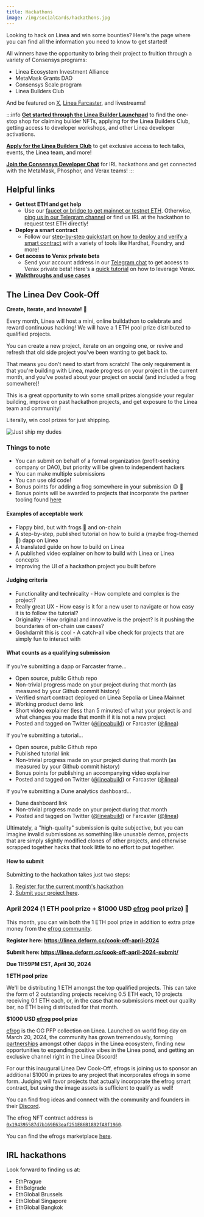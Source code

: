 ```yaml
---
title: Hackathons
image: /img/socialCards/hackathons.jpg
---
```


Looking to hack on Linea and win some bounties? Here's the page where you can find all the information you need to know to get started!

All winners have the opportunity to bring their project to fruition through a variety of Consensys programs:

- Linea Ecosystem Investment Alliance
- MetaMask Grants DAO
- Consensys Scale program
- Linea Builders Club

And be featured on [X](https://twitter.com/lineabuild), [Linea Farcaster](https://warpcast.com/linea), and livestreams!

:::info
[**Get started through the Linea Builder Launchpad**](https://aspecta.id/builder-matrix/Linea-builder-launchpad) to find the one-stop shop for claiming builder NFTs, applying for the Linea Builders Club, getting access to developer workshops, and other Linea developer activations.

[**Apply for the Linea Builders Club**](https://linea.deform.cc/linea-builders-club) to get exclusive access to tech talks, events, the Linea team, and more!

[**Join the Consensys Developer Chat**](https://t.me/+rI-iPLacQXQ5MDVh) for IRL hackathons and get connected with the MetaMask, Phosphor, and Verax teams!
:::

## Helpful links

- **Get test ETH and get help**
  - Use our [faucet or bridge to get mainnet or testnet ETH](../../users/move-funds/index.mdx). Otherwise, [ping us in our Telegram channel](https://t.me/+JMGAPixWzKQyMDY5) or find us IRL at the hackathon to request test ETH directly!
- **Deploy a smart contract**
  - Follow our [step-by-step quickstart on how to deploy and verify a smart contract](../../developers/quickstart) with a variety of tools like Hardhat, Foundry, and more!
- **Get access to Verax private beta**
  - Send your account address in our [Telegram chat](https://t.me/+rI-iPLacQXQ5MDVh) to get access to Verax private beta! Here's a [quick tutorial](https://docs.ver.ax/verax-documentation/developer-guides/tutorials/from-a-schema-to-an-attestation) on how to leverage Verax.
- [**Walkthroughs and use cases**](https://youtube.com/playlist?list=PLJ06SwdM0bLrA-3EGRji4W0QI8fyA8PyW&si=vQsXrtFVUsXhygJ0)

## The Linea Dev Cook-Off

**Create, Iterate, and Innovate!** :frog:

Every month, Linea will host a mini, online buildathon to celebrate and reward continuous hacking! We will have a 1 ETH pool prize distributed to qualified projects.

You can create a new project, iterate on an ongoing one, or revive and refresh that old side project you've been wanting to get back to.

That means you don't need to start from scratch! The only requirement is that you're building with Linea, made progress on your project in the current month, and you've posted about your project on social (and included a frog somewhere)!

This is a great opportunity to win some small prizes alongside your regular building, improve on past hackathon projects, and get exposure to the Linea team and community!

Literally, win cool prizes for just shipping.

<div class="center-container">
  <div class="img-xsmall">
      <img
        src="/img/article_images/Build_on_Linea/Hackathons/just-ship-frog.png"
        alt="Just ship my dudes"
      />
  </div>
</div>

### Things to note
- You can submit on behalf of a formal organization (profit-seeking company or DAO), but priority will be given to independent hackers
- You can make multiple submissions
- You can use old code!
- Bonus points for adding a frog somewhere in your submission :wink: :frog:
- Bonus points will be awarded to projects that incorporate the partner tooling found [here](/developers/tooling)

#### Examples of acceptable work
- Flappy bird, but with frogs :frog: and on-chain
- A step-by-step, published tutorial on how to build a (maybe frog-themed :frog:) dapp on Linea
- A translated guide on how to build on Linea
- A published video explainer on how to build with Linea or Linea concepts
- Improving the UI of a hackathon project you built before

#### Judging criteria
- Functionality and technicality - How complete and complex is the project?
- Really great UX - How easy is it for a new user to navigate or how easy it is to follow the tutorial?
- Originality - How original and innovative is the project? Is it pushing the boundaries of on-chain use cases?
- Goshdarnit this is cool - A catch-all vibe check for projects that are simply fun to interact with

#### What counts as a qualifying submission

If you're submitting a dapp or Farcaster frame...
- Open source, public Github repo
- Non-trivial progress made on your project during that month (as measured by your Github commit history)
- Verified smart contract deployed on Linea Sepolia or Linea Mainnet
- Working product demo link
- Short video explainer (less than 5 minutes) of what your project is and what changes you made that month if it is not a new project
- Posted and tagged on Twitter ([@lineabuild](http://x.com/lineabuild)) or Farcaster ([@linea](http://warpcast/linea))

If you're submitting a tutorial...
- Open source, public Github repo
- Published tutorial link
- Non-trivial progress made on your project during that month (as measured by your Github commit history)
- Bonus points for publishing an accompanying video explainer
- Posted and tagged on Twitter ([@lineabuild](http://x.com/lineabuild)) or Farcaster ([@linea](http://warpcast/linea))

If you're submitting a Dune analytics dashboard...
- Dune dashboard link
- Non-trivial progress made on your project during that month
- Posted and tagged on Twitter ([@lineabuild](http://x.com/lineabuild)) or Farcaster ([@linea](http://warpcast/linea))

Ultimately, a "high-quality" submission is quite subjective, but you can imagine invalid submissions as something like unusable demos, projects that are simply slightly modified clones of other projects, and otherwise scrapped together hacks that took little to no effort to put together.

#### How to submit

Submitting to the hackathon takes just two steps:

1. [Register for the current month's hackathon](https://linea.deform.cc/cook-off-april-2024)
1. [Submit your project here](https://linea.deform.cc/cook-off-april-2024-submit).

### April 2024 (1 ETH pool prize + $1000 USD [efrog](https://twitter.com/efrogs_on_linea) pool prize) :frog:

This month, you can win both the 1 ETH pool prize in addition to extra prize money from the [efrog community](https://twitter.com/efrogs_on_linea).

**Register here: https://linea.deform.cc/cook-off-april-2024**

**Submit here: https://linea.deform.cc/cook-off-april-2024-submit/**

**Due 11:59PM EST, April 30, 2024**

**1 ETH pool prize**

We'll be distributing 1 ETH amongst the top qualified projects. This can take the form of 2 outstanding projects receiving 0.5 ETH each, 10 projects receiving 0.1 ETH each, or, in the case that no submissions meet our quality bar, no ETH being distributed for that month.

**$1000 USD [efrog](https://twitter.com/efrogs_on_linea) pool prize**

[efrog](https://linktr.ee/efrogs) is the OG PFP collection on Linea. Launched on world frog day on March 20, 2024, the community has grown tremendously, forming [partnerships](https://x.com/LynexFi/status/1773011704332394594?s=20) amongst other dapps in the Linea ecosystem, finding new opportunities to expanding positive vibes in the Linea pond, and getting an exclusive channel right in the Linea Discord!

For our this inaugural Linea Dev Cook-Off, efrogs is joining us to sponsor an additional $1000 in prizes to any project that incorporates efrogs in some form. Judging will favor projects that actually incorporate the efrog smart contract, but using the image assets is sufficient to qualify as well!

You can find frog ideas and connect with the community and founders in their [Discord](https://discord.gg/ehbeaFhhZT).

The efrog NFT contract address is [`0x194395587d7b169E63eaf251E86B1892fA8f1960`](https://lineascan.build/address/0x194395587d7b169E63eaf251E86B1892fA8f1960).

You can find the efrogs marketplace [here](https://element.market/collections/ethereum-frogs).

## IRL hackathons

Look forward to finding us at:
- EthPrague
- EthBelgrade
- EthGlobal Brussels
- EthGlobal Singapore
- EthGlobal Bangkok
